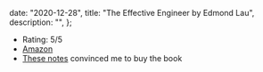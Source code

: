 
  date: "2020-12-28",
  title: "The Effective Engineer by Edmond Lau",
  description: "",
};


- Rating: 5/5
- [Amazon](https://www.amazon.com/gp/product/0996128107)
- [These notes](https://gist.github.com/rondy/af1dee1d28c02e9a225ae55da2674a6f) convinced me to buy the book
